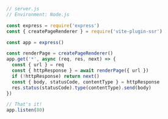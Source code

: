 ```js
// server.js
// Environment: Node.js

const express = require('express')
const { createPageRenderer } = require('vite-plugin-ssr')

const app = express()

const renderPage = createPageRenderer()
app.get('*', async (req, res, next) => {
  const { url } = req
  const { httpResponse } = await renderPage({ url })
  if (!httpResponse) return next()
  const { body, statusCode, contentType } = httpResponse
  res.status(statusCode).type(contentType).send(body)
})

// That's it!
app.listen(80)
